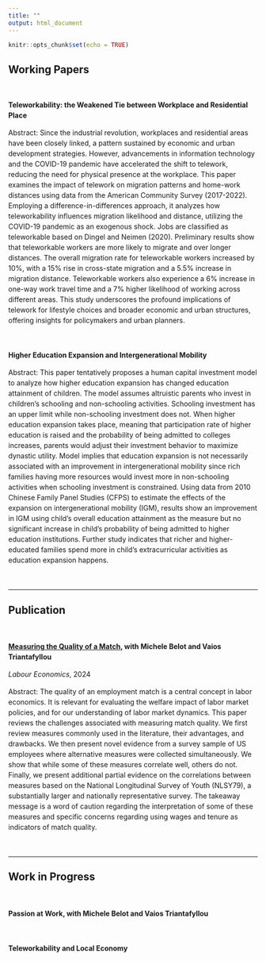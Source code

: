 ```yaml
---
title: ""
output: html_document
---
```


```r
knitr::opts_chunk$set(echo = TRUE)
```

## Working Papers

&nbsp;

<div style="line-height: 1.5em;">

**Teleworkability: the Weakened Tie between Workplace and Residential Place** 

Abstract: Since the industrial revolution, workplaces and residential areas have been closely linked, a pattern sustained by economic and urban development strategies. However, advancements in information technology and the COVID-19 pandemic have accelerated the shift to telework, reducing the need for physical presence at the workplace. This paper examines the impact of telework on migration patterns and home-work distances using data from the American Community Survey (2017-2022). Employing a difference-in-differences approach, it analyzes how teleworkability influences migration likelihood and distance, utilizing the COVID-19 pandemic as an exogenous shock. Jobs are classified as teleworkable based on Dingel and Neimen (2020). Preliminary results show that teleworkable workers are more likely to migrate and over longer distances. The overall migration rate for teleworkable workers increased by 10%, with a 15% rise in cross-state migration and a 5.5% increase in migration distance. Teleworkable workers also experience a 6% increase in one-way work travel time and a 7% higher likelihood of working across different areas. This study underscores the profound implications of telework for lifestyle choices and broader economic and urban structures, offering insights for policymakers and urban planners.

&nbsp;

**Higher Education Expansion and Intergenerational Mobility**

Abstract: This paper tentatively proposes a human capital investment model to analyze how higher education expansion has changed education attainment of children. The model assumes altruistic parents who invest in children’s schooling and non-schooling activities. Schooling investment has an upper limit while non-schooling investment does not. When higher education expansion takes place, meaning that participation rate of higher education is raised and the probability of being admitted to colleges increases, parents would adjust their investment behavior to maximize dynastic utility. Model implies that education expansion is not necessarily associated with an improvement in intergenerational mobility since rich families having more resources would invest more in non-schooling activities when schooling investment is constrained. Using data from 2010 Chinese Family Panel Studies (CFPS) to estimate the effects of the expansion on intergenerational mobility (IGM), results show an improvement in IGM using child’s overall education attainment as the measure but no significant increase in child’s probability of being admitted to higher education institutions. Further study indicates that richer and higher-educated families spend more in child’s extracurricular activities as education expansion happens.

<!---
**Are Businesses Doing Business in China? with Ruochen Dai, Shuo Liu, Xiaobo Zhang**

How many firms shown in the Business Registration Database are doing business in the economy? According to our estimation, nearly 40 percent of registered firms in China are probably not. We define these companies as inactive firms. Seemingly harmless, inactive firms may have a great impact on the economy. Shell companies, lowering the operating cost of some companies through financial maneuvers, could potentially squeeze out other businesses. Closed firms may affect the economy from the policy side. Firm registration database is widely used to measure productive activity and gauge the size of entrepreneurship, which are crucial for both economic analysis and policy making. The extensive existence of inactive firms could bias the policy decision and thus affect the economy as a whole.

Given the importance of inactive firms, the studies on this topic are scarce in large due to lack of data. In this paper, based on the primarily collected Enterprise Survey for Innovation and Entrepreneurship in China (ESIEC) data and the administrative annual enterprise report data, we successfully label the business status of a representative sample of all registered companies in China. Then, we construct an ensemble learning model, the Gradient Boosting Decision Trees (GBDT) to detect the inactive companies. Results show that for all existed firms in administrative record in 2018, around 40 percent are inactive. The share of inactive firms varies across industries and locations. Inactive firms concentrate in Liaoning and Henan province and comprise a smaller fraction in Zhejiang province. They also concentrate in high-subsidy industries such as agriculture, and value-added tax reform industries such as transportation, finance, and business service industries. Using public data, we construct an XGBoost model to predict the inactive status of companies. XGBoost behaves well in spotting inactive firms, with a precision rate being 0.71 and sensitivity rate being 0.65.
--->

&nbsp;

---

## Publication

&nbsp;

**[Measuring the Quality of a Match](https://doi.org/10.1016/j.labeco.2024.102568), with Michele Belot and Vaios Triantafyllou**

*Labour Economics*, 2024

Abstract: The quality of an employment match is a central concept in labor economics. It is relevant for evaluating the welfare impact of labor market policies, and for our understanding of labor market dynamics. This paper reviews the challenges associated with measuring match quality. We first review measures commonly used in the literature, their advantages, and drawbacks. We then present novel evidence from a survey sample of US employees where alternative measures were collected simultaneously. We show that while some of these measures correlate well, others do not. Finally, we present additional partial evidence on the correlations between measures based on the National Longitudinal Survey of Youth (NLSY79), a substantially larger and nationally representative survey. The takeaway message is a word of caution regarding the interpretation of some of these measures and specific concerns regarding using wages and tenure as indicators of match quality.

&nbsp;

---

## Work in Progress

&nbsp;

**Passion at Work, with Michele Belot and Vaios Triantafyllou**

&nbsp;

**Teleworkability and Local Economy**

</div>
